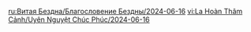 {{Blessing of the Abyssal Moon
|name       = Thrusting
|image      = Spiral Abyss Blessing 85.png
|details    = <li>For 10s after the active character uses their Elemental Skill, {{Color|bp|DMG dealt by their Normal Attacks is increased by 20%}}, and a tally will be kept when this character's Normal Attacks hit opponents. The tally can increase by 1 up to once every 0.1s, and once it reaches 3, {{Color|bp|a shockwave is unleashed}} at the opponent's location that deals True DMG to nearby opponents, and the tally will be reset. Up to 1 shockwave can be unleashed this way every 1.5s, and the effect and tally are cleared when the character leaves the field.</li>
|time_start = 2024-06-16 04:00:00
|time_end   = 2024-07-16 03:59:59
}}
<noinclude>
<!-- interwikis -->
[[ru:Витая Бездна/Благословение Бездны/2024-06-16]]
[[vi:La Hoàn Thâm Cảnh/Uyên Nguyệt Chúc Phúc/2024-06-16]]
</noinclude>